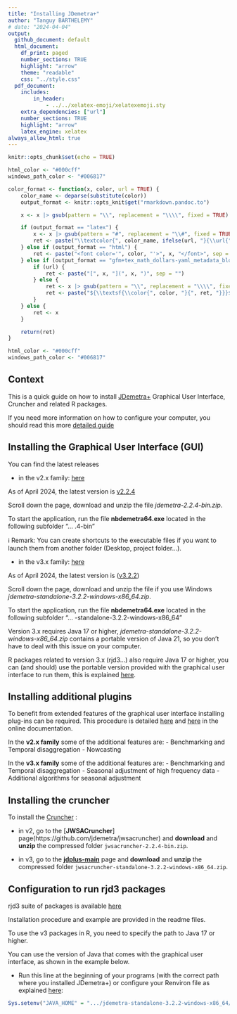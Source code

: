 ```yaml
---
title: "Installing JDemetra+"
author: "Tanguy BARTHELEMY"
# date: "2024-04-04"
output:
  github_document: default
  html_document:
    df_print: paged
    number_sections: TRUE
    highlight: "arrow"
    theme: "readable"
    css: "../style.css"
  pdf_document: 
    includes:
        in_header: 
            - ../../xelatex-emoji/xelatexemoji.sty
    extra_dependencies: ["url"]
    number_sections: TRUE
    highlight: "arrow"
    latex_engine: xelatex
always_allow_html: true
---
```


```r
knitr::opts_chunk$set(echo = TRUE)
```

```r
html_color <- "#000cff"
windows_path_color <- "#006817"

color_format <- function(x, color, url = TRUE) {
    color_name <- deparse(substitute(color))
    output_format <- knitr::opts_knit$get("rmarkdown.pandoc.to")

    x <- x |> gsub(pattern = "\\", replacement = "\\\\", fixed = TRUE)

    if (output_format == "latex") {
        x <- x |> gsub(pattern = "#", replacement = "\\#", fixed = TRUE)
        ret <- paste("\\textcolor{", color_name, ifelse(url, "}{\\url{", "}{\\nolinkurl{"), x, ifelse(url, "}}", "}}"), sep = "")
    } else if (output_format == "html") {
        ret <- paste("<font color='", color, "'>", x, "</font>", sep = "")
    } else if (output_format == "gfm+tex_math_dollars-yaml_metadata_block") {
        if (url) {
            ret <- paste("[", x, "](", x, ")", sep = "")
        } else {
            ret <- x |> gsub(pattern = "\\", replacement = "\\\\", fixed = TRUE)
            ret <- paste("${\\textsf{\\color{", color, "}{", ret, "}}}$", sep = "")
        }
    } else {
        ret <- x
    }

    return(ret)
}
```

```r
html_color <- "#000cff"
windows_path_color <- "#006817"
```

\definecolor{html_color}{HTML}{000cff}
\definecolor{windows_path_color}{HTML}{006817}

\renewcommand{\xelatexemojipath}[1]{../xelatex-emoji/images/#1}

## Context 

This is a quick guide on how to install [JDemetra+](https://jdemetra-new-documentation.netlify.app/) Graphical User Interface, Cruncher and related R packages.

If you need more information on how to configure your computer, you should read this 
more [detailed guide](https://github.com/TanguyBarthelemy/JD-Tutorials/blob/master/Sheets/JDemetra+_configuration_guide_EN.pdf)

## Installing the Graphical User Interface (GUI)

You can find the latest releases 

- in the v2.x family: [here](https://github.com/jdemetra/jdemetra-app/releases)

As of April 2024, the latest version is [v2.2.4](https://github.com/jdemetra/jdemetra-app/releases/tag/v2.2.4)

Scroll down the page, download and unzip the file *jdemetra-2.2.4-bin.zip*.

To start the application, run the file **nbdemetra64.exe** located in the following subfolder "... \jdemetra-2.2.4-bin\nbdemetra\bin" 

ℹ️ Remark: You can create shortcuts to the executable files if you want to launch them from another folder (Desktop, project folder...).


- in the v3.x family: [here](https://github.com/jdemetra/jdplus-main/releases)

As of April 2024, the latest version is ([v3.2.2](https://github.com/jdemetra/jdplus-main/releases/tag/v3.2.2))

Scroll down the page, download and unzip the file if you use Windows *jdemetra-standalone-3.2.2-windows-x86_64.zip*.

To start the application, run the file **nbdemetra64.exe** located in the following subfolder "... \jdemetra-standalone-3.2.2-windows-x86_64\nbdemetra\bin"

Version 3.x requires Java 17 or higher, *jdemetra-standalone-3.2.2-windows-x86_64.zip* contains a portable version of Java 21, so you don't have to deal with this issue on your computer.

R packages related to version 3.x (rjd3...) also require Java 17 or higher, you can (and should) use the portable version provided with the graphical user interface to run them, this is explained [here](#Rconfig).

## Installing additional plugins

To benefit from extended features of the graphical user interface installing plug-ins can be required.
This procedure is detailed [here](https://jdemetra-new-documentation.netlify.app/t-plug-ins) and [here](https://jdemetra-new-documentation.netlify.app/t-gui-sa-modelling-features) in the online documentation. 

In the **v2.x family** some of the additional features are:
    - Benchmarking and Temporal disaggregation 
    - Nowcasting
    
In the **v3.x family** some of the additional features are:
    - Benchmarking and Temporal disaggregation 
    - Seasonal adjustment of high frequency data 
    - Additional algorithms for seasonal adjustment


## Installing the cruncher

To install the [Cruncher](https://jdemetra-new-documentation.netlify.app/t-production-tools-cruncher-qr) :

- in v2, go to the [**JWSACruncher**] page(https://github.com/jdemetra/jwsacruncher) and **download** and **unzip** the compressed folder `jwsacruncher-2.2.4-bin.zip`.

- in v3, go to the [**jdplus-main**](https://github.com/jdemetra/jdplus-main) page and **download** and **unzip** the compressed folder `jwsacruncher-standalone-3.2.2-windows-x86_64.zip`.


## Configuration to run rjd3 packages {#Rconfig}

rjd3 suite of packages is available [here](https://github.com/rjdemetra)

Installation procedure and example are provided in the readme files.

To use the v3 packages in R, you need to specify the path to Java 17 or higher.

You can use the version of Java that comes with the graphical user interface, as shown in the example below. 

- Run this line at the beginning of your programs (with the correct path where you installed JDemetra+) or configure your Renviron file as explained [here](https://github.com/TanguyBarthelemy/JD-Tutorials/blob/master/Sheets/Sheet_1_b_Tools_installation_advanced_EN.pdf):

```r
Sys.setenv("JAVA_HOME" = ".../jdemetra-standalone-3.2.2-windows-x86_64/nbdemetra/jdk-21.0.2+13-jre")
```
